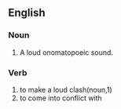 ==English==

===Noun===
#A loud onomatopoeic sound.


===Verb===
#to make a loud clash(noun,1)
#to come into conflict with